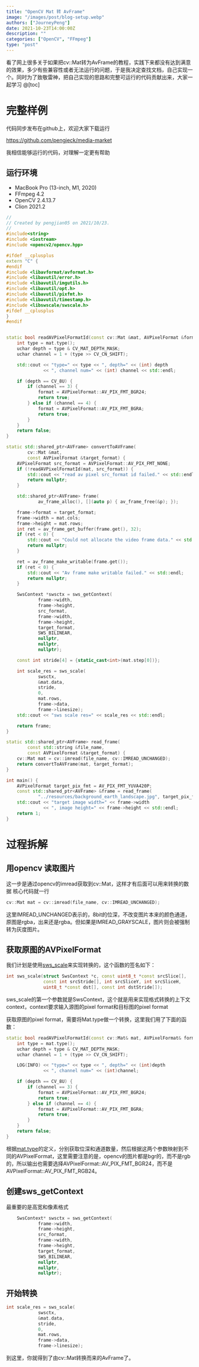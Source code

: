 ```yaml
---
title: "OpenCV Mat 转 AvFrame"
image: "/images/post/blog-setup.webp"
authors: ["JourneyPeng"]
date: 2021-10-23T14:00:00Z
description: ""
categories: ["OpenCV", "FFmpeg"]
type: "post"
---
```


看了网上很多关于如果把cv::Mat转为AvFrame的教程，实践下来都没有达到满意的效果，多少有些兼容性或者无法运行的问题，于是我决定查找文档，自己实现一个。同时为了致敬雷神，把自己实现的思路和完整可运行的代码贡献出来，大家一起学习
@[toc]

# 完整样例
代码同步发布在github上，欢迎大家下载运行

https://github.com/pengjeck/media-market

我相信能够运行的代码，对理解一定更有帮助

## 运行环境
- MacBook Pro (13-inch, M1, 2020)
- FFmpeg 4.2
- OpenCV 2.4.13.7
- Clion 2021.2

```cpp
//
// Created by pengjian05 on 2021/10/23.
//
#include<string>
#include <iostream>
#include <opencv2/opencv.hpp>

#ifdef __cplusplus
extern "C" {
#endif
#include <libavformat/avformat.h>
#include <libavutil/error.h>
#include <libavutil/imgutils.h>
#include <libavutil/opt.h>
#include <libavutil/pixfmt.h>
#include <libavutil/timestamp.h>
#include <libswscale/swscale.h>
#ifdef __cplusplus
}
#endif


static bool readAVPixelFormatId(const cv::Mat &mat, AVPixelFormat &format) {
    int type = mat.type();
    uchar depth = type & CV_MAT_DEPTH_MASK;
    uchar channel = 1 + (type >> CV_CN_SHIFT);

    std::cout << "type=" << type << ", depth=" << (int) depth
              << ", channel num=" << (int) channel << std::endl;

    if (depth == CV_8U) {
        if (channel == 3) {
            format = AVPixelFormat::AV_PIX_FMT_BGR24;
            return true;
        } else if (channel == 4) {
            format = AVPixelFormat::AV_PIX_FMT_BGRA;
            return true;
        }
    }
    return false;
}

static std::shared_ptr<AVFrame> convertToAVFrame(
        cv::Mat &mat,
        const AVPixelFormat &target_format) {
    AVPixelFormat src_format = AVPixelFormat::AV_PIX_FMT_NONE;
    if (!readAVPixelFormatId(mat, src_format)) {
        std::cout << "read av pixel src_format id failed." << std::endl;
        return nullptr;
    }

    std::shared_ptr<AVFrame> frame(
            av_frame_alloc(), [](auto p) { av_frame_free(&p); });

    frame->format = target_format;
    frame->width = mat.cols;
    frame->height = mat.rows;
    int ret = av_frame_get_buffer(frame.get(), 32);
    if (ret < 0) {
        std::cout << "Could not allocate the video frame data." << std::endl;
        return nullptr;
    }

    ret = av_frame_make_writable(frame.get());
    if (ret < 0) {
        std::cout << "Av frame make writable failed." << std::endl;
        return nullptr;
    }

    SwsContext *swsctx = sws_getContext(
            frame->width,
            frame->height,
            src_format,
            frame->width,
            frame->height,
            target_format,
            SWS_BILINEAR,
            nullptr,
            nullptr,
            nullptr);

    const int stride[4] = {static_cast<int>(mat.step[0])};

    int scale_res = sws_scale(
            swsctx,
            &mat.data,
            stride,
            0,
            mat.rows,
            frame->data,
            frame->linesize);
    std::cout << "sws scale res=" << scale_res << std::endl;

    return frame;
}

static std::shared_ptr<AVFrame> read_frame(
        const std::string &file_name,
        const AVPixelFormat &target_format) {
    cv::Mat mat = cv::imread(file_name, cv::IMREAD_UNCHANGED);
    return convertToAVFrame(mat, target_format);
}

int main() {
    AVPixelFormat target_pix_fmt = AV_PIX_FMT_YUVA420P;
    const std::shared_ptr<AVFrame> &frame = read_frame(
            "../resources/background_earth_landscape.jpg", target_pix_fmt);
    std::cout << "target image width=" << frame->width
              << ", image height=" << frame->height << std::endl;
    return 1;
}
```

# 过程拆解

## 用opencv 读取图片
这一步是通过opencv的imread获取到cv::Mat，这样才有后面可以用来转换的数据
核心代码就一行
```cpp
cv::Mat mat = cv::imread(file_name, cv::IMREAD_UNCHANGED);
```
这里IMREAD_UNCHANGED表示的，8bit的位深，不改变图片本来的颜色通道，原图是rgba，出来还是rgba。但如果是IMREAD_GRAYSCALE，图片则会被强制转为灰度图片。

## 获取原图的AVPixelFormat

我们计划是使用[sws_scale](https://ffmpeg.org/doxygen/3.1/group__libsws.html#gae531c9754c9205d90ad6800015046d74)来实现转换的，这个函数的签名如下：
```cpp
int sws_scale(struct SwsContext *c, const uint8_t *const srcSlice[],
              const int srcStride[], int srcSliceY, int srcSliceH,
              uint8_t *const dst[], const int dstStride[]);
```

sws_scale的第一个参数就是SwsContext，这个就是用来实现格式转换的上下文context，context要求输入源图的pixel format和目标图的pixel format

获取原图的pixel format，需要将Mat.type做一个转换，这里我们用了下面的函数：
```cpp
static bool readAVPixelFormatId(const cv::Mat& mat, AVPixelFormat& format) {
    int type = mat.type();
    uchar depth = type & CV_MAT_DEPTH_MASK;
    uchar channel = 1 + (type >> CV_CN_SHIFT);

    LOG(INFO) << "type=" << type << ", depth=" << (int)depth
              << ", channel num=" << (int)channel;

    if (depth == CV_8U) {
        if (channel == 3) {
            format = AVPixelFormat::AV_PIX_FMT_BGR24;
            return true;
        } else if (channel == 4) {
            format = AVPixelFormat::AV_PIX_FMT_BGRA;
            return true;
        }
    }
    return false;
}
```
根据[mat.type](https://docs.opencv.org/4.5.3/d3/d63/classcv_1_1Mat.html#af2d2652e552d7de635988f18a84b53e5)的定义，分别获取位深和通道数量，然后根据这两个参数映射到不同的AVPixelFormat，这里需要注意的是，opencv的图片都是bgr的，而不是rgb的，所以输出也需要选择AVPixelFormat::AV_PIX_FMT_BGR24，而不是AVPixelFormat::AV_PIX_FMT_RGB24。

## 创建sws_getContext
最重要的是高宽和像素格式
```cpp
    SwsContext* swsctx = sws_getContext(
            frame->width,
            frame->height,
            src_format,
            frame->width,
            frame->height,
            target_format,
            SWS_BILINEAR,
            nullptr,
            nullptr,
            nullptr);
```

## 开始转换
```cpp
int scale_res = sws_scale(
            swsctx,
            &mat.data,
            stride,
            0,
            mat.rows,
            frame->data,
            frame->linesize);
```
到这里，你就得到了由cv::Mat转换而来的AvFrame了。